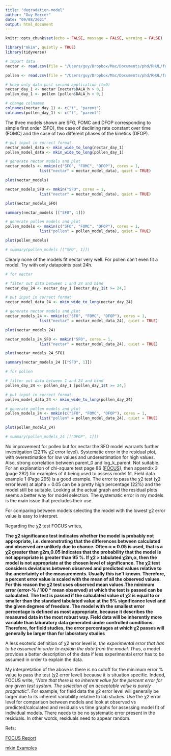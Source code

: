 ```yaml
---
title: "degradation-model"
author: "Guy Mercer"
date: "09/08/2021"
output: html_document
---
```


```r
knitr::opts_chunk$set(echo = FALSE, message = FALSE, warning = FALSE)
```

```r
library("mkin", quietly = TRUE)
library(tidyverse)

# import data
nectar <- read.csv(file = "/Users/guy/Dropbox/Mac/Documents/phd/RHUL/formulation-vs-active-ingredient-project/dosage-regime-data/residue_measurements/nectar_residues_ugkg.csv")

pollen <- read.csv(file = "/Users/guy/Dropbox/Mac/Documents/phd/RHUL/formulation-vs-active-ingredient-project/dosage-regime-data/residue_measurements/pollen_residues_ugkg.csv")

# keep only data post second application (t=0)
nectar_day_1 <- nectar [nectar$DALA_h > 0,] 
pollen_day_1 <- pollen [pollen$DALA_h > 0,] 

# change colnames
colnames(nectar_day_1) <- c("t", "parent")
colnames(pollen_day_1) <- c("t", "parent")
```

The three models shown are SFO, FOMC and DFOP corresponding to simple first order (SFO), the case of declining rate constant over time (FOMC) and the case of two different phases of the kinetics (DFOP).

```r
# put input in correct format
nectar_model_data <- mkin_wide_to_long(nectar_day_1)
pollen_model_data <- mkin_wide_to_long(pollen_day_1)

# generate nectar models and plot
nectar_models <- mmkin(c("SFO", "FOMC", "DFOP"), cores = 1,
               list("nectar" = nectar_model_data), quiet = TRUE)

plot(nectar_models)

nectar_models_SFO <- mmkin("SFO", cores = 1,
               list("nectar" = nectar_model_data), quiet = TRUE)

plot(nectar_models_SFO)

summary(nectar_models [["SFO", 1]])

# generate pollen models and plot
pollen_models <- mmkin(c("SFO", "FOMC", "DFOP"), cores = 1,
               list("pollen" = pollen_model_data), quiet = TRUE)

plot(pollen_models)

# summary(pollen_models [["SFO", 1]])

```

Clearly none of the models fit nectar very well. For pollen can't even fit a model. Try with only datapoints past 24h. 

```r
# for nectar 

# filter out data between 1 and 24 and bind
nectar_day_24 <- nectar_day_1 [nectar_day_1$t >= 24,] 

# put input in correct format
nectar_model_data_24 <- mkin_wide_to_long(nectar_day_24)

# generate nectar models and plot
nectar_models_24 <- mmkin(c("SFO", "FOMC", "DFOP"), cores = 1,
               list("nectar" = nectar_model_data_24), quiet = TRUE)

plot(nectar_models_24)

nectar_models_24_SFO <- mmkin("SFO", cores = 1,
               list("nectar" = nectar_model_data_24), quiet = TRUE)

plot(nectar_models_24_SFO)

summary(nectar_models_24 [["SFO", 1]])
```

```r
# for pollen

# filter out data between 1 and 24 and bind
pollen_day_24 <- pollen_day_1 [pollen_day_1$t >= 24,] 

# put input in correct format
pollen_model_data_24 <- mkin_wide_to_long(pollen_day_24)

# generate pollen models and plot
pollen_models_24 <- mmkin(c("SFO", "FOMC", "DFOP"), cores = 1,
               list("pollen" = pollen_model_data_24), quiet = TRUE)

plot(pollen_models_24)

# summary(pollen_models_24 [["DFOP", 1]])
```

No improvement for pollen but for nectar the SFO model warrants further investigation (22.1% χ2 error level). Systematic error in the residual plot, with overestimation for low values and underestimation for high values. Also, strong correlation between parent_0 and log_k_parent. Not suitable. For an explanation of chi-square test page 86 ([FOCUS](https://esdac.jrc.ec.europa.eu/public_path/projects_data/focus/dk/docs/finalreportFOCDegKinetics.pdf)), then appendix 3 (page 282) for examples of it being used to assess model fit. Field data example 1 (Page 295) is a good example. The error to pass the χ2 test (χ2 error level) at alpha = 0.05 can be a pretty high percentage (22%) and the model still be suitable. Looking at the actual graph and the residual plots seems a better way for model selection. The systematic error in my models is the main issue that precludes their use. 

For comparing between models selecting the model with the lowest χ2 error value is easy to interpret. 

Regarding the χ2 test FOCUS writes, 

**The χ2 significance test indicates whether the model is probably not appropriate, i.e. demonstrating that the differences between calculated and observed are unlikely due to chance. Often α = 0.05 is used, that is a χ2 greater than χ2m,0.05 indicates that the probability that the model is not appropriate is greater than 95 %. If χ2 > tabulated χ2m,α, then the model is not appropriate at the chosen level of significance. The χ2 test considers deviations between observed and predicted values relative to the uncertainty of the measurements. Usually this isn't known. Therefore, a percent error value is scaled with the mean of all the observed values. For this reason the χ2 test uses observed mean values.The minimum error (error-% / 100 * mean observed) at which the test is passed can be calculated. The test is passed if the calculated value of χ2 is equal to or smaller than the standard tabulated value at the 5% significance level and the given degrees of freedom. The model with the smallest error percentage is defined as most appropriate, because it describes the measured data in the most robust way. Field data will be inherently more variable than laboratory data generated under controlled conditions. Therefore, for field studies, the error percentages at which χ2 passes will generally be larger than for laboratory studies**

A less esoteric definition of χ2 error level is, *the experimental error that has to be assumed in order to explain the data from the model*. Thus, a model provides a better description of the data if less experimental error has to be assumed in order to explain the data.

My interpretation of the above is there is no cutoff for the minimum error % value to pass the test (χ2 error level) because it is situation specific. Indeed, FOCUS write, *"Note that there is no inherent value for the percent error for any given test system. The selection of an acceptable value is purely pragmatic"*. For example, for field data the χ2 error level will generally be larger due to its inherent variability relative to lab studies. Use the χ2 error level for comparison between models and look at observed vs predicted/calculated and residuals vs time graphs for assessing model fit of individual models. There needs to be no systematic error present in the residuals. In other words, residuals need to appear random.

Refs:

[FOCUS Report](https://esdac.jrc.ec.europa.eu/public_path/projects_data/focus/dk/docs/finalreportFOCDegKinetics.pdf)

[mkin Examples](https://pkgdown.jrwb.de/mkin/articles/FOCUS_L.html#laboratory-data-l3-1)